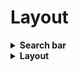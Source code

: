 # Layout

<details>
  <summary><b>Search bar</b></summary>

```html
<div id="search">
  <form
    target="_parent"
    action="https://esearch.rakuten.co.jp/rms/sd/esearch/vc"
    accept-charset="euc-jp"
    method="get"
    class="cf"
  >
    <p>
      <input type="hidden" name="sv" value="6" /><input
        type="hidden"
        name="sid"
        value="218007"
      /><input type="hidden" name="su" value="ayano-koji" /><input
        type="hidden"
        name="sn"
        value="あやの小路"
      /><input type="hidden" name="f" value="A" /><input
        type="text"
        value=""
        onfocus="if( this.value == '' ) { this.value = ''; } "
        onblur="if( this.value == '' ) { this.value = ''; } "
        id="txtarea"
        name="sitem"
        placeholder="入力例：長財布　マチ有"
      /><input type="submit" value="検索" />
    </p>
  </form>
</div>
```

</details>

<details>
  <summary><b>Layout</b></summary>

```html

```

</details>
